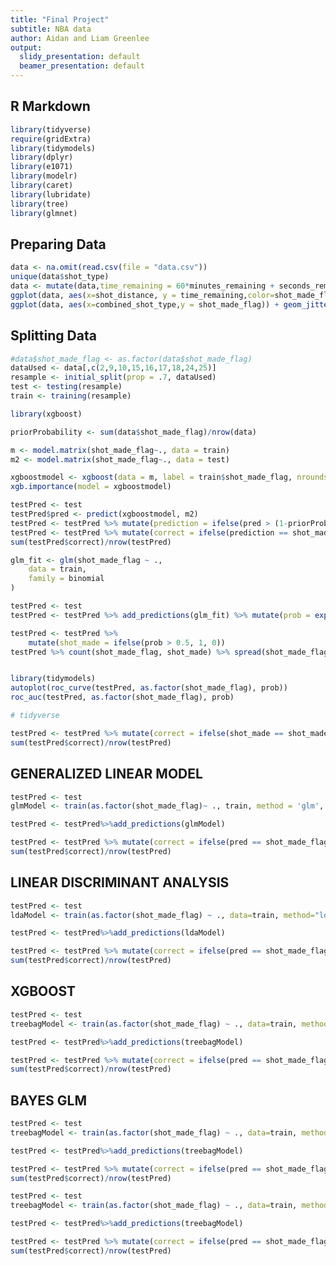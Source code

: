 ```yaml
---
title: "Final Project"
subtitle: NBA data
author: Aidan and Liam Greenlee
output:
  slidy_presentation: default
  beamer_presentation: default
---
```


## R Markdown

```r
library(tidyverse)
require(gridExtra)
library(tidymodels)
library(dplyr)
library(e1071)
library(modelr)
library(caret)
library(lubridate)
library(tree)
library(glmnet)
```

## Preparing Data
```r
data <- na.omit(read.csv(file = "data.csv"))
unique(data$shot_type)
data <- mutate(data,time_remaining = 60*minutes_remaining + seconds_remaining)
ggplot(data, aes(x=shot_distance, y = time_remaining,color=shot_made_flag))+geom_point()
ggplot(data, aes(x=combined_shot_type,y = shot_made_flag)) + geom_jitter()
```



## Splitting Data
```r

#data$shot_made_flag <- as.factor(data$shot_made_flag)
dataUsed <- data[,c(2,9,10,15,16,17,18,24,25)]
resample <- initial_split(prop = .7, dataUsed)
test <- testing(resample)
train <- training(resample)
```

```r
library(xgboost)

priorProbability <- sum(data$shot_made_flag)/nrow(data)

m <- model.matrix(shot_made_flag~., data = train)
m2 <- model.matrix(shot_made_flag~., data = test)

xgboostmodel <- xgboost(data = m, label = train$shot_made_flag, nrounds = 25, verbose = 1, objective = "binary:logistic")
xgb.importance(model = xgboostmodel)
```
```r
testPred <- test
testPred$pred <- predict(xgboostmodel, m2)
testPred <- testPred %>% mutate(prediction = ifelse(pred > (1-priorProbability), 1, 0))
testPred <- testPred %>% mutate(correct = ifelse(prediction == shot_made_flag, 1, 0))
sum(testPred$correct)/nrow(testPred)
```

```r
glm_fit <- glm(shot_made_flag ~ .,
    data = train,
    family = binomial
)
```

```r
testPred <- test
testPred <- testPred %>% add_predictions(glm_fit) %>% mutate(prob = exp(pred)/ (1 + exp(pred)))

testPred <- testPred %>% 
    mutate(shot_made = ifelse(prob > 0.5, 1, 0))
testPred %>% count(shot_made_flag, shot_made) %>% spread(shot_made_flag, n)


library(tidymodels)
autoplot(roc_curve(testPred, as.factor(shot_made_flag), prob))
roc_auc(testPred, as.factor(shot_made_flag), prob)

# tidyverse

testPred <- testPred %>% mutate(correct = ifelse(shot_made == shot_made_flag, 1, 0))
sum(testPred$correct)/nrow(testPred)
```
## GENERALIZED LINEAR MODEL
```r
testPred <- test
glmModel <- train(as.factor(shot_made_flag)~ ., train, method = 'glm', family = binomial, trControl = trainControl(method = 'cv', number = 5))

testPred <- testPred%>%add_predictions(glmModel)

testPred <- testPred %>% mutate(correct = ifelse(pred == shot_made_flag, 1, 0))
sum(testPred$correct)/nrow(testPred)
```
## LINEAR DISCRIMINANT ANALYSIS
```r
testPred <- test
ldaModel <- train(as.factor(shot_made_flag) ~ ., data=train, method="lda", trControl = trainControl(method = "cv", number = 5))

testPred <- testPred%>%add_predictions(ldaModel)

testPred <- testPred %>% mutate(correct = ifelse(pred == shot_made_flag, 1, 0))
sum(testPred$correct)/nrow(testPred)
```
## XGBOOST
```r
testPred <- test
treebagModel <- train(as.factor(shot_made_flag) ~ ., data=train, method="xgbDART", trControl = trainControl(method = "cv",number = 5))

testPred <- testPred%>%add_predictions(treebagModel)

testPred <- testPred %>% mutate(correct = ifelse(pred == shot_made_flag, 1, 0))
sum(testPred$correct)/nrow(testPred)
```
## BAYES GLM
```r
testPred <- test
treebagModel <- train(as.factor(shot_made_flag) ~ ., data=train, method="bayesglm", trControl = trainControl(method = "cv",number = 5))

testPred <- testPred%>%add_predictions(treebagModel)

testPred <- testPred %>% mutate(correct = ifelse(pred == shot_made_flag, 1, 0))
sum(testPred$correct)/nrow(testPred)
```
```r
testPred <- test
treebagModel <- train(as.factor(shot_made_flag) ~ ., data=train, method="nnet", trControl = trainControl(method = "cv",number = 5))

testPred <- testPred%>%add_predictions(treebagModel)

testPred <- testPred %>% mutate(correct = ifelse(pred == shot_made_flag, 1, 0))
sum(testPred$correct)/nrow(testPred)
```
